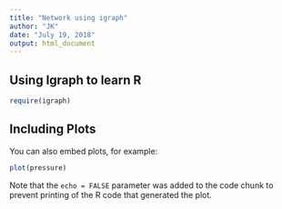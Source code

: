 ```yaml
---
title: "Network using igraph"
author: "JK"
date: "July 19, 2018"
output: html_document
---
```


## Using Igraph to learn R

```r

require(igraph)


```

## Including Plots

You can also embed plots, for example:

```r
plot(pressure)
```

Note that the `echo = FALSE` parameter was added to the code chunk to prevent printing of the R code that generated the plot.
